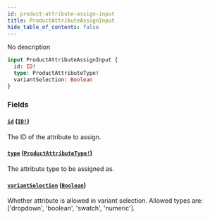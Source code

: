 ```yaml
---
id: product-attribute-assign-input
title: ProductAttributeAssignInput
hide_table_of_contents: false
---
```


No description

```graphql
input ProductAttributeAssignInput {
  id: ID!
  type: ProductAttributeType!
  variantSelection: Boolean
}
```

### Fields

#### [`id`](#) ([`ID!`](../../../developer/api-reference/scalars/id))

The ID of the attribute to assign.

#### [`type`](#) ([`ProductAttributeType!`](../../../developer/api-reference/enums/product-attribute-type))

The attribute type to be assigned as.

#### [`variantSelection`](#) ([`Boolean`](../../../developer/api-reference/scalars/boolean))

Whether attribute is allowed in variant selection. Allowed types are: ['dropdown', 'boolean', 'swatch', 'numeric'].

